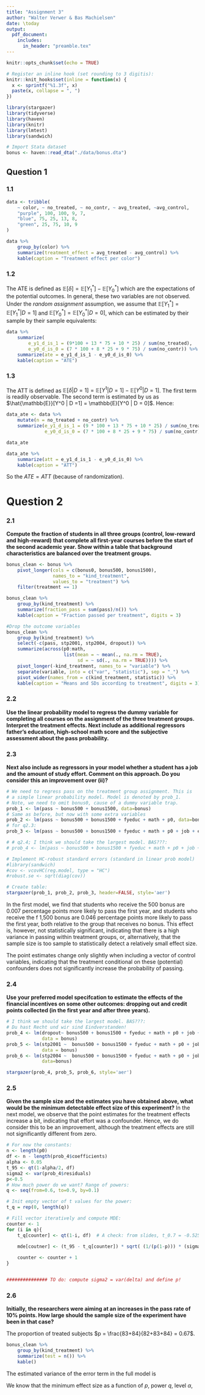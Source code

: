 ```yaml
---
title: "Assignment 3"
author: "Walter Verwer & Bas Machielsen"
date: \today
output:
  pdf_document:
    includes:
      in_header: "preamble.tex"
---
```


```r
knitr::opts_chunk$set(echo = TRUE)

# Register an inline hook (set rounding to 3 digitis):
knitr::knit_hooks$set(inline = function(x) {
  x <- sprintf("%1.3f", x)
  paste(x, collapse = ", ")
})

library(stargazer)
library(tidyverse)
library(haven)
library(knitr)
library(lmtest)
library(sandwich)

# Import Stata dataset
bonus <- haven::read_dta("./data/bonus.dta")

```

## Question 1

### 1.1

```r
data <- tribble(
    ~ color, ~ no_treated, ~ no_contr, ~ avg_treated, ~avg_control,
    "purple", 100, 100, 9, 7,
    "blue", 75, 25, 13, 8,
    "green", 25, 75, 10, 9
)

data %>%
    group_by(color) %>%
    summarize(treatment_effect = avg_treated - avg_control) %>%
    kable(caption = "Treatment effect per color")

```

### 1.2

The ATE is defined as $\mathbb{E}[\delta] = \mathbb{E}[Y^*_1] - \mathbb{E}[Y^*_0]$ which are the expectations of the potential outcomes. In general, these two variables are not observed. Under the _random assignment_ assumption, we assume that $\mathbb{E}[Y_1^*] = \mathbb{E}[Y_1^* | D = 1]$ and $\mathbb{E}[Y_0^*] = \mathbb{E}[Y_0^* | D = 0]$, which can be estimated by their sample by their sample equivalents:

```r
data %>%
    summarize(
        e_y1_d_is_1 = (9*100 + 13 * 75 + 10 * 25) / sum(no_treated),
        e_y0_d_is_0 = (7 * 100 + 8 * 25 + 9 * 75) / sum(no_contr)) %>%
    summarize(ate = e_y1_d_is_1 - e_y0_d_is_0) %>%
    kable(caption = "ATE")

```

### 1.3

The ATT is defined as $\mathbb{E}[\delta | D = 1] = \mathbb{E}[Y^1 | D =1] - \mathbb{E}[Y^0 | D=1]$. The first term is readily observable. The second term is estimated by us as $\hat{\mathbb{E}}[Y^0 | D =1] = \mathbb{E}[Y^0 | D = 0]$. Hence:

```r
data_ate <- data %>%
    mutate(n = no_treated + no_contr) %>%
    summarize(e_y1_d_is_1 = (9 * 100 + 13 * 75 + 10 * 25) / sum(no_treated),
              e_y0_d_is_0 = (7 * 100 + 8 * 25 + 9 * 75) / sum(no_contr))

data_ate 

data_ate %>%
    summarize(att = e_y1_d_is_1 - e_y0_d_is_0) %>%
    kable(caption = "ATT")
```

So the $ATE = ATT$ (because of randomization). 

# Question 2

### 2.1

__Compute the fraction of students in all three groups (control, low-reward and high-reward) that complete all first-year courses before the start of the second academic year. Show within a table that background characteristics are balanced over the treatment groups.__


```r
bonus_clean <- bonus %>%
    pivot_longer(cols = c(bonus0, bonus500, bonus1500), 
                 names_to = "kind_treatment",
                 values_to = "treatment") %>%
    filter(treatment == 1) 

bonus_clean %>%
    group_by(kind_treatment) %>%
    summarize(fraction_pass = sum(pass)/n()) %>%
    kable(caption = "Fraction passed per treatment", digits = 3)

```

```r

#Drop the outcome variables
bonus_clean %>%
    group_by(kind_treatment) %>%
    select(-c(pass, stp2001, stp2004, dropout)) %>%
    summarize(across(p0:math, 
                     list(mean = ~ mean(., na.rm = TRUE), 
                          sd = ~ sd(., na.rm = TRUE)))) %>%
    pivot_longer(-kind_treatment, names_to = "variable") %>%
    separate(variable, into = c("var", "statistic"), sep = "_") %>%
    pivot_wider(names_from = c(kind_treatment, statistic)) %>%
    kable(caption = "Means and SDs according to treatment", digits = 3)

```


### 2.2

__Use the linear probability model to regress the dummy variable for completing all courses on the assignment of the three treatment groups. Interpret the treatment effects. Next include as additional regressors father's education, high-school math score and the subjective assessment about the pass probability.__


### 2.3

__Next also include as regressors in your model whether a student has a job and the amount of study effort. Comment on this approach. Do you consider this an improvement over (ii)?__


```r
# We need to regress pass on the treatment group assignment. This is
# a simple linear probability model. Model is denoted by prob_1. 
# Note, we need to omit bonus0, cause of a dummy variable trap.
prob_1 <- lm(pass ~ bonus500 + bonus1500, data=bonus)
# Same as before, but now with some extra variables
prob_2 <- lm(pass ~ bonus500 + bonus1500 + fyeduc + math + p0, data=bonus)
# for q2.3:
prob_3 <- lm(pass ~ bonus500 + bonus1500 + fyeduc + math + p0 + job + effort, data=bonus)

# # q2.4; I think we should take the largest model. BAS???:
# prob_4 <- lm(pass ~ bonus500 + bonus1500 + fyeduc + math + p0 + job + effort + dropout + stp2001 + stp2004, data=bonus)

# Implement HC-robust standard errors (standard in linear prob model)
#library(sandwich)
#cov <- vcovHC(reg.model, type = "HC")
#robust.se <- sqrt(diag(cov))

# Create table:
stargazer(prob_1, prob_2, prob_3, header=FALSE, style='aer')
```


In the first model, we find that students who receive the 500 bonus are 0.007 percentage points more likely to pass the first year, and students who receive the f 1,500 bonus are 0.046 percentage points more likely to pass the first year, both relative to the group that receives no bonus. This effect is, however, not statistically significant, indicating that there is a high variance in passing within treatment groups, or, alternatively, that the sample size is too sample to statistically detect a relatively small effect size.

The point estimates change only slightly when including a vector of control variables, indicating that the treatment conditional on these (potential) confounders does not significantly increase the probability of passing. 


### 2.4

__Use your preferred model specifcation to estimate the effects of the financial incentives on some other outcomes: dropping out and credit points collected (in the first year and after three years).__

```r
# I think we should take the largest model. BAS???:
# Du hast Recht und wir sind Eindverstanden!
prob_4 <- lm(dropout~ bonus500 + bonus1500 + fyeduc + math + p0 + job + effort,
             data = bonus)
prob_5 <- lm(stp2001 ~  bonus500 + bonus1500 + fyeduc + math + p0 + job + effort,
             data = bonus)
prob_6 <- lm(stp2004 ~  bonus500 + bonus1500 + fyeduc + math + p0 + job + effort,
             data=bonus)

stargazer(prob_4, prob_5, prob_6, style='aer')
```

### 2.5

__Given the sample size and the estimates you have obtained above, what would be the minimum detectable effect size of this experiment?__
In the next model, we observe that the point estimates for the treatment effects increase a bit, indicating that effort was a confounder. Hence, we do consider this to be an improvement, although the treatment effects are still not significantly different from zero. 

<!-- @Bas: wat denk jij? De MDE zou toch een fucntie moeten zijn van onder andere power? Dus we zouden voor meerder waardes van power de MDE moeten uitrekenen toch? -->

```r

# For now the constants:
n <- length(p0)
df <- n - length(prob_4$coefficients)
alpha <- 0.05
t_95 <- qt(1-alpha/2, df)
sigma2 <- var(prob_4$residuals)
p<-0.5
# How much power do we want? Range of powers:
q <- seq(from=0.6, to=0.9, by=0.1)

# Init empty vector of t values for the power:
t_q = rep(0, length(q))

# Fill vector iteratively and compute MDE:
counter <- 1
for (i in q){
    t_q[counter] <- qt(1-i, df)  # A check: from slides, t_0.7 = -0.525...

    mde[coutner] <- (t_95 - t_q[counter]) * sqrt( (1/(p(1-p))) * (sigma2 / n) )
    
    counter <- counter + 1
}


############### TO do: compute sigma2 = var(delta) and define p!


```


### 2.6

__Initially, the researchers were aiming at an increases in the pass rate of 10% points. How large should the sample size of the experiment have been in that case?__

The proportion of treated subjects $p = \frac{83+84}{82+83+84} = 0.67$. 

```r
bonus_clean %>%
    group_by(kind_treatment) %>%
    summarize(test = n()) %>% 
    kable()

```

The estimated variance of the error term in the full model is

We know that the minimum effect size as a function of $p$, power $q$, level $\alpha$, 



